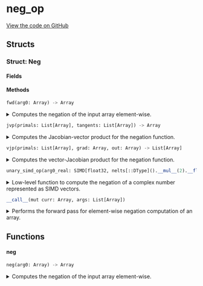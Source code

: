 # neg_op



[View the code on GitHub](https://github.com/endia-ai/Endia/tree/nightly/endia/functional/unary_ops/neg_op.mojo)

## Structs

### Struct: Neg





#### Fields

#### Methods

```python
fwd(arg0: Array) -> Array
```

<details>
<summary>Computes the negation of the input array element-wise.</summary>

###### Args

- ``arg0``: ``Array``
  The input array.

###### Returns
- ``Array`` - An array containing the negation of each element in the input array.

**Examples:**
```python
a = Array([[1, 2], [3, 4]])
result = neg(a)
print(result)
```

**Note:**
This function supports:
- Automatic differentiation (forward and reverse modes).
- Complex valued arguments.


</details>

```python
jvp(primals: List[Array], tangents: List[Array]) -> Array
```

<details>
<summary>Computes the Jacobian-vector product for the negation function.</summary>

###### Args

- ``primals``: ``List[Array]``
  A list containing the primal input array.

- ``tangents``: ``List[Array]``
  A list containing the tangent vector.

###### Returns
- ``Array`` - The Jacobian-vector product for the negation function.

Implements forward-mode automatic differentiation for the negation function.

**Note:**
The Jacobian-vector product for negation is computed as -dx,
where dx is the tangent vector.


</details>

```python
vjp(primals: List[Array], grad: Array, out: Array) -> List[Array]
```

<details>
<summary>Computes the vector-Jacobian product for the negation function.</summary>

###### Args

- ``primals``: ``List[Array]``
  A list containing the primal input array.

- ``grad``: ``Array``
  The gradient of the output with respect to some scalar function.

- ``out``: ``Array``
  The output of the forward pass (unused in this function).

###### Returns
- ``List[Array]`` - A list containing the gradient with respect to the input.

Implements reverse-mode automatic differentiation for the negation function.

**Note:**
The vector-Jacobian product for negation is computed as -grad.


</details>

```python
unary_simd_op(arg0_real: SIMD[float32, nelts[::DType]().__mul__(2).__floordiv__(2)], arg0_imag: SIMD[float32, nelts[::DType]().__mul__(2).__floordiv__(2)]) -> Tuple[SIMD[float32, nelts[::DType]().__mul__(2).__floordiv__(2)], SIMD[float32, nelts[::DType]().__mul__(2).__floordiv__(2)]]
```

<details>
<summary>Low-level function to compute the negation of a complex number represented as SIMD vectors.</summary>

###### Args

- ``arg0_real``: ``SIMD[float32, nelts[::DType]().__mul__(2).__floordiv__(2)]``
  The real part of the complex number.

- ``arg0_imag``: ``SIMD[float32, nelts[::DType]().__mul__(2).__floordiv__(2)]``
  The imaginary part of the complex number.

###### Returns
- ``Tuple[SIMD[float32, nelts[::DType]().__mul__(2).__floordiv__(2)], SIMD[float32, nelts[::DType]().__mul__(2).__floordiv__(2)]]`` - The real and imaginary parts of the negation of the complex number as a tuple.


</details>

```python
__call__(mut curr: Array, args: List[Array])
```

<details>
<summary>Performs the forward pass for element-wise negation computation of an array.</summary>

###### Args

- ``curr``: ``Array``
  The current array to store the result (modified in-place).

- ``args``: ``List[Array]``
  A list containing the input array.

Computes the negation of each element in the input array and stores the result in the current array.
Initializes the current array if not already set up.

**Note:**
This function assumes that the shape and data of the args are already set up.
If the current array (curr) is not initialized, it computes the shape based on the input array and sets up the data accordingly.


</details>

## Functions

#### **neg**

```python
neg(arg0: Array) -> Array
```

<details>
<summary>Computes the negation of the input array element-wise.</summary>

###### Args

- ``arg0``: ``Array``
  The input array.

###### Returns
- ``Array`` - An array containing the negation of each element in the input array.

**Examples:**
```python
a = Array([[1, 2], [3, 4]])
result = neg(a)
print(result)
```

**Note:**
This function supports:
- Automatic differentiation (forward and reverse modes).
- Complex valued arguments.


</details>

